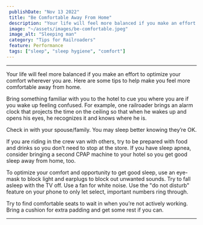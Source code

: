 ```yaml
---
 publishDate: "Nov 13 2022"
 title: "Be Comfortable Away From Home"
 description: "Your life will feel more balanced if you make an effort to optimize your comfort wherever you are. Here are some tips to help make you feel more comfortable away from home."
 image: "~/assets/images/be-comfortable.jpeg"
 image_alt: "Sleeping man"
 category: "Tips for Railroaders"
 feature: Performance
 tags: ["sleep", "sleep hygiene", "comfort"]
---
```


----
Your life will feel more balanced if you make an effort to optimize your comfort wherever you are. Here are some tips to help make you feel more comfortable away from home.

Bring something familiar with you to the hotel to cue you where you are if you wake up feeling confused. For example, one railroader brings an alarm clock that projects the time on the ceiling so that when he wakes up and opens his eyes, he recognizes it and knows where he is.

Check in with your spouse/family. You may sleep better knowing they’re OK.

If you are riding in the crew van with others, try to be prepared with food and drinks so you don’t need to stop at the store. If you have sleep apnea, consider bringing a second CPAP machine to your hotel so you get good sleep away from home, too.

To optimize your comfort and opportunity to get good sleep, use an eye-mask to block light and earplugs to block out unwanted sounds. Try to fall asleep with the TV off. Use a fan for white noise. Use the "do not disturb" feature on your phone to only let select, important numbers ring through.

Try to find comfortable seats to wait in when you’re not actively working. Bring a cushion for extra padding and get some rest if you can.

 ----